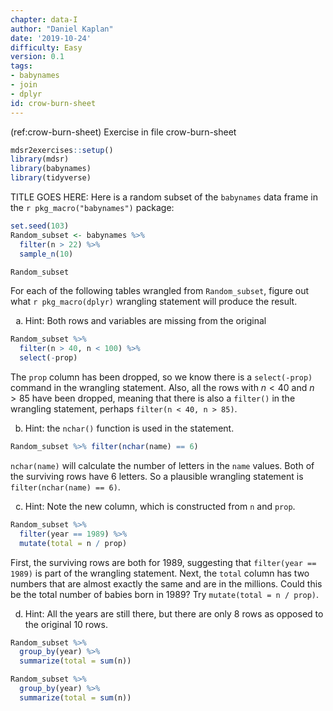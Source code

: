 ```yaml
---
chapter: data-I
author: "Daniel Kaplan"
date: '2019-10-24'
difficulty: Easy
version: 0.1
tags:
- babynames
- join
- dplyr
id: crow-burn-sheet
---
```


(ref:crow-burn-sheet) Exercise in file crow-burn-sheet

```r
mdsr2exercises::setup()
library(mdsr)
library(babynames)
library(tidyverse)
```

TITLE GOES HERE: Here is a random subset of the `babynames` data frame in the `r pkg_macro("babynames")` package:


```r
set.seed(103)
Random_subset <- babynames %>%
  filter(n > 22) %>%
  sample_n(10)
```

```r
Random_subset
```

For each of the following tables wrangled from `Random_subset`, figure out what `r pkg_macro(dplyr)` wrangling statement will produce the result.

a. Hint: Both rows and variables are missing from the original 
```r
Random_subset %>%
  filter(n > 40, n < 100) %>%
  select(-prop)
```

<!--begin-answer-->
The `prop` column has been dropped, so we know there is a `select(-prop)` command in the wrangling statement. Also, all the rows with $n < 40$ and $n > 85$ have been dropped, meaning that there is also a `filter()` in the wrangling statement, perhaps `filter(n < 40, n > 85)`.
<!--end-answer-->

b. Hint: the `nchar()` function is used in the statement.
```r
Random_subset %>% filter(nchar(name) == 6)
```

<!--begin-answer-->
`nchar(name)` will calculate the number of letters in the `name` values. Both of the surviving rows have 6 letters. So a plausible wrangling statement is `filter(nchar(name) == 6)`.
<!--end-answer-->

c. Hint: Note the new column, which is constructed from `n` and `prop`.
```r
Random_subset %>%
  filter(year == 1989) %>%
  mutate(total = n / prop)
```

<!--begin-answer-->
First, the surviving rows are both for 1989, suggesting that `filter(year == 1989)` is part of the wrangling statement. Next, the `total` column has two numbers that are almost exactly the same and are in the millions. Could this be the total number of babies born in 1989? Try `mutate(total = n / prop)`.
<!--end-answer-->

d. Hint: All the years are still there, but there are only 8 rows as opposed to the original 10 rows.

```r
Random_subset %>%
  group_by(year) %>%
  summarize(total = sum(n))
```

<!--begin-answer-->
```r
Random_subset %>%
  group_by(year) %>%
  summarize(total = sum(n))
```
<!--end-answer-->

